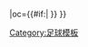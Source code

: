 {{fb team |t=-{zh-hans:加迪夫城;zh-hk:卡迪夫城;}-|tan=卡迪夫城足球俱乐部 |tc=WAL |abb={{#if:{{{abb|}}}|CAR{{0}}}} |oc={{#if:{{{oc|}}}|{{{oc}}} }} }}<!--
--><noinclude>[[Category:足球模板]]
</noinclude>